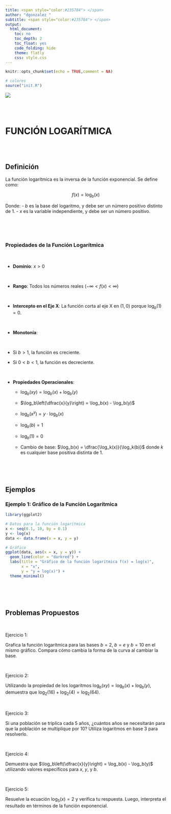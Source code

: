 ```yaml
---
title: <span style="color:#235784"> </span>  
author: "dgonzalez "
subtitle: <span style="color:#235784"> </span> 
output:
  html_document:
    toc: no
    toc_depth: 2
    toc_float: yes
    code_folding: hide
    theme: flatly
    css: style.css
---  
```

```r
knitr::opts_chunk$set(echo = TRUE,comment = NA)

# colores
source("init.R")
```

![](img/banner00.png) 

<br/><br/>

# **FUNCIÓN LOGARÍTMICA**

<br/><br/>

## **Definición**

La función logarítmica es la inversa de la función exponencial. Se define como:

$$
f(x) = \log_b(x)
$$

Donde:
- $b$ es la base del logaritmo, y debe ser un número positivo distinto de 1.
- $x$ es la variable independiente, y debe ser un número positivo.


<br/><br/><br/>

### Propiedades de la Función Logarítmica

<br/>

* **Dominio**: $x > 0$

<br/>

* **Rango**: Todos los números reales ($-\infty < f(x) < \infty$)

<br/>

* **Intercepto en el Eje X**: La función corta al eje X en $(1, 0)$ porque $\log_b(1) = 0$.

<br/>

* **Monotonía**:

<br/>

  - Si $b > 1$, la función es creciente.

  - Si $0 < b < 1$, la función es decreciente.

<br/>

* **Propiedades Operacionales**:
 
  - $\log_b(xy) = \log_b(x) + \log_b(y)$

  - $\log_b\left(\dfrac{x}{y}\right) = \log_b(x) - \log_b(y)$

  - $\log_b(x^y) = y \cdot \log_b(x)$

  - $\log_b(b) = 1$

  - $\log_b(1) = 0$

  - Cambio de base: $\log_b(x) = \dfrac{\log_k(x)}{\log_k(b)}$ donde $k$ es cualquier base positiva distinta de 1.

<br/><br/><br/>

## **Ejemplos**

### **Ejemplo 1: Gráfico de la Función Logarítmica**

```r
library(ggplot2)

# Datos para la función logarítmica
x <- seq(0.1, 10, by = 0.1)
y <- log(x)
data <- data.frame(x = x, y = y)

# Gráfico
ggplot(data, aes(x = x, y = y)) +
  geom_line(color = "darkred") +
  labs(title = "Gráfico de la función logarítmica f(x) = log(x)",
       x = "x",
       y = "y = log(x)") +
  theme_minimal()

```


<br/><br/><br/>

## **Problemas Propuestos**

<br/>

Ejercicio 1:

Grafica la función logarítmica para las bases $b = 2$, $b = e$ y $b = 10$ en el mismo gráfico. Compara cómo cambia la forma de la curva al cambiar la base.


<br/>

Ejercicio 2:

Utilizando la propiedad de los logaritmos $\log_b(xy) = \log_b(x) + \log_b(y)$, demuestra que $\log_2(16) + \log_2(4) = \log_2(64)$.

<br/>


Ejercicio 3:

Si una población se triplica cada 5 años, ¿cuántos años se necesitarán para que la población se multiplique por 10? Utiliza logaritmos en base 3 para resolverlo.

<br/>


Ejercicio 4:

Demuestra que $\log_b\left(\dfrac{x}{y}\right) = \log_b(x) - \log_b(y)$ utilizando valores específicos para $x$, $y$, y $b$.

<br/>


Ejercicio 5:


Resuelve la ecuación $\log_5(x) = 2$ y verifica tu respuesta. Luego, interpreta el resultado en términos de la función exponencial.

<br/><br/><br/>

